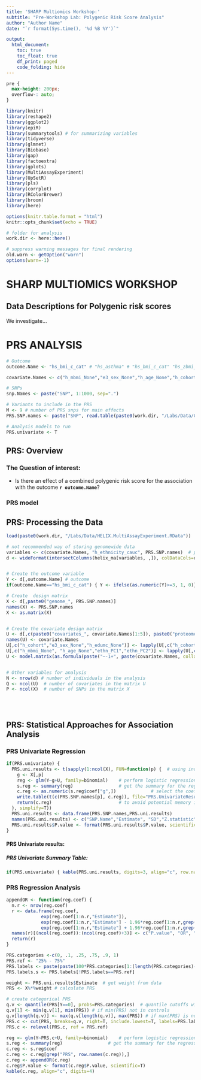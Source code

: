 ```yaml
---
title: 'SHARP Multiomics Workshop:'
subtitle: "Pre-Workshop Lab: Polygenic Risk Score Analysis"
author: "Author Name"
date: "`r format(Sys.time(), '%d %B %Y')`"

output:
  html_document:
    toc: true
    toc_float: true
    df_print: paged
    code_folding: hide
---
```


```css
pre {
  max-height: 200px;
  overflow-: auto;
}

```

```r
library(knitr)
library(reshape2)
library(ggplot2)
library(epiR)
library(summarytools) # for summarizing variables
library(tidyverse)
library(glmnet)
library(Biobase)
library(gap)
library(factoextra)
library(gplots)
library(MultiAssayExperiment)
library(UpSetR)
library(pls)
library(corrplot)
library(RColorBrewer)
library(broom)
library(here)

options(knitr.table.format = "html")
knitr::opts_chunk$set(echo = TRUE)

# folder for analysis
work.dir <- here::here()

# suppress warning messages for final rendering
old.warn <- getOption("warn")
options(warn=-1)

```

# SHARP MULTIOMICS WORKSHOP
## Data Descriptions for Polygenic risk scores
We investigate... 


# PRS ANALYSIS
```r

# Outcome
outcome.Name <- "hs_bmi_c_cat" # "hs_asthma" # "hs_bmi_c_cat" "hs_zbmi_who"

covariate.Names <- c("h_mbmi_None","e3_sex_None","h_age_None","h_cohort","h_edumc_None","ethn_PC1","ethn_PC2") 

# SNPs
snp.Names <- paste("SNP", 1:1000, sep=".")

# Variants to include in the PRS
M <- 9 # number of PRS snps for main effects
PRS.SNP.names <- paste("SNP", read.table(paste0(work.dir, "/Labs/Data/CausalSNPs.txt"), sep=" ", header=F), sep=".")[1:M]

# Analysis models to run
PRS.univariate <- T

```

## PRS: Overview

### The Question of interest:
- Is there an effect of a combined polygenic risk score for the association with the outcome **`r outcome.Name`**?
  <br>

### PRS model

## PRS: Processing the Data
```r
load(paste0(work.dir, "/Labs/Data/HELIX.MultiAssayExperiment.RData"))

# not recommended way of storing genomewide data
variables <- c(covariate.Names, "h_ethnicity_cauc", PRS.SNP.names)  # pull only PRS related SNPs
d <- wideFormat(intersectColumns(helix_ma[variables, ,]), colDataCols=outcome.Name) # 1) select variables but keep in MultiAssayExperiment format; 2) intersectionColumns selects only individuals with complete data; 3) wideFormat returns as a DataFrame


# Create the outcome variable
Y <- d[,outcome.Name] # outcome
if(outcome.Name=="hs_bmi_c_cat") { Y <- ifelse(as.numeric(Y)>=3, 1, 0)}

# Create  design matrix
X <- d[,paste0("genome_", PRS.SNP.names)]
names(X) <- PRS.SNP.names
X <- as.matrix(X)


# Create the covariate design matrix
U <- d[,c(paste0("covariates_", covariate.Names[1:5]), paste0("proteome.cov_", covariate.Names[6:7]))]
names(U) <- covariate.Names
U[,c("h_cohort","e3_sex_None","h_edumc_None")] <- lapply(U[,c("h_cohort","e3_sex_None","h_edumc_None")], factor)
U[,c("h_mbmi_None", "h_age_None","ethn_PC1","ethn_PC2")] <- lapply(U[,c("h_mbmi_None", "h_age_None","ethn_PC1","ethn_PC2")], as.numeric)
U <- model.matrix(as.formula(paste("~-1+", paste(covariate.Names, collapse="+"))), data=U) 


# Other variables for analysis
N <- nrow(d) # number of individuals in the analysis
Q <- ncol(U)  # number of covariates in the matrix U
P <- ncol(X)  # number of SNPs in the matrix X



```
<br>

## PRS: Statistical Approaches for Association Analysis
### PRS Univariate Regression

```r
if(PRS.univariate) {
  PRS.uni.results <- t(sapply(1:ncol(X), FUN=function(p) {  # using index p facilitate write
    g <- X[,p]
    reg <- glm(Y~g+U, family=binomial)    # perform logistic regression
    s.reg <- summary(reg)                 # get the summary for the regression
    c.reg <- as.numeric(s.reg$coef["g",])             # select the coefficients
    write.table(t(c(PRS.SNP.names[p], c.reg)), file="PRS.UnivariateResultsGenome.txt", append=ifelse(p==1, F, T), quote=F, sep="\t", col.names=ifelse(p==1, T, F), row.names=F)
    return(c.reg)                         # to avoid potential memory issues only return coefficients if small number of exposures
  }, simplify=T))
  PRS.uni.results <- data.frame(PRS.SNP.names,PRS.uni.results)
  names(PRS.uni.results) <- c("SNP.Name","Estimate", "SD","Z.statistic", "P.value")
  PRS.uni.results$P.value <- format(PRS.uni.results$P.value, scientific=T)
}

```

#### PRS Univariate results: {.tabset}
##### PRS Univariate Summary Table:
```r
if(PRS.univariate) { kable(PRS.uni.results, digits=3, align="c", row.names=FALSE, col.names=c("E:SNP","Estimate", "SD","Z statistic", "P value"))}
```


### PRS Regression Analysis
```r

appendOR <- function(reg.coef) {
  n.r <- nrow(reg.coef)
  r <- data.frame(reg.coef,
             exp(reg.coef[1:n.r,"Estimate"]),
             exp(reg.coef[1:n.r,"Estimate"] - 1.96*reg.coef[1:n.r,grep("Error", names(as.data.frame(reg.coef)))]),
             exp(reg.coef[1:n.r,"Estimate"] + 1.96*reg.coef[1:n.r,grep("Error", names(as.data.frame(reg.coef)))]))
  names(r)[(ncol(reg.coef)):(ncol(reg.coef)+3)] <- c("P.value", "OR", "OR.95L", "OR.95U")
  return(r)
}

PRS.categories <-c(0, .1, .25, .75, .9, 1)
PRS.ref <- "25% - 75%"
PRS.labels <- paste(paste(100*PRS.categories[1:(length(PRS.categories)-1)], 100*PRS.categories[2:(length(PRS.categories))], sep="% - "), "%", sep="")
PRS.labels.s <- PRS.labels[!PRS.labels==PRS.ref]

weight <- PRS.uni.results$Estimate  # get weight from data
PRS <- X%*%weight # calculate PRS

# create categorical PRS
q.v <- quantile(PRS[Y==0], probs=PRS.categories)  # quantile cutoffs within controls only
q.v[1] <- min(q.v[1], min(PRS)) # if min(PRS) not in controls
q.v[length(q.v)] <- max(q.v[length(q.v)], max(PRS)) # if max(PRS) is not in controls
PRS.c <- cut(PRS, breaks=q.v, right=T, include.lowest=T, labels=PRS.labels)
PRS.c <- relevel(PRS.c, ref = PRS.ref)

reg <- glm(Y~PRS.c+U, family=binomial)    # perform logistic regression
s.reg <- summary(reg)                 # get the summary for the regression
c.reg <- s.reg$coef 
c.reg <- c.reg[grep("PRS", row.names(c.reg)),]
c.reg <- appendOR(c.reg)
c.reg$P.value <- format(c.reg$P.value, scientific=T)
kable(c.reg, align="c", digits=4)

```

